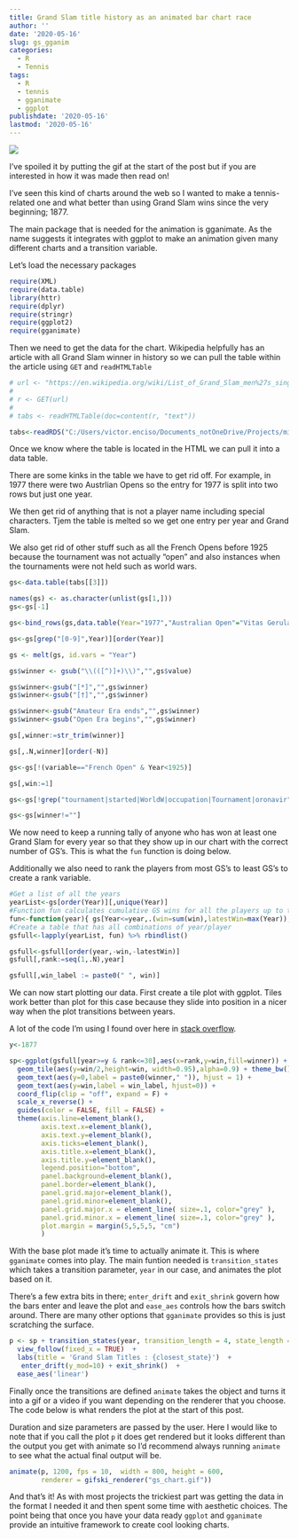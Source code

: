 ```yaml
---
title: Grand Slam title history as an animated bar chart race
author: ''
date: '2020-05-16'
slug: gs_gganim
categories:
  - R
  - Tennis
tags:
  - R
  - tennis
  - gganimate
  - ggplot
publishdate: '2020-05-16'
lastmod: '2020-05-16'
---
```


![](/post/2020-05-15-grand-slam-title-history-as-an-animated-bar-chart-race_files/gganim6.gif)



I've spoiled it by putting the gif at the start of the post but if you are interested in how it was made then read on! 

I've seen this kind of charts around the web so I wanted to make a tennis-related one and what better than using Grand Slam wins since the very beginning; 1877.

The main package that is needed for the animation is gganimate. As the name suggests it integrates with ggplot to make an animation given many different charts and a transition variable.

Let's load the necessary packages

```r

require(XML)
require(data.table)
library(httr)
require(dplyr)
require(stringr)
require(ggplot2)
require(gganimate)
```

Then we need to get the data for the chart. 
Wikipedia helpfully has an article with all Grand Slam winner in history so we can pull the table within the article using `GET` and `readHTMLTable`

```r
# url <- "https://en.wikipedia.org/wiki/List_of_Grand_Slam_men%27s_singles_champions"
# 
# r <- GET(url)
# 
# tabs <- readHTMLTable(doc=content(r, "text"))

tabs<-readRDS("C:/Users/victor.enciso/Documents_notOneDrive/Projects/misc/wiki_html_mes_singles_gs_champs")
```

Once we know where the table is located in the HTML we can pull it into a data table. 

There are some kinks in the table we have to get rid off. For example, in 1977 there were two Austrlian Opens so the entry for 1977 is split into two rows but just one year. 

We then get rid of anything that is not a player name including special characters. Tjem the table is melted so we get one entry per year and Grand Slam.

We also get rid of other stuff such as all the French Opens before 1925 because the tournament was not actually "open" and also instances when the tournaments were not held such as world wars.

```r
gs<-data.table(tabs[[3]])

names(gs) <- as.character(unlist(gs[1,]))
gs<-gs[-1]

gs<-bind_rows(gs,data.table(Year="1977","Australian Open"="Vitas Gerulaitis"))

gs<-gs[grep("[0-9]",Year)][order(Year)]

gs <- melt(gs, id.vars = "Year")

gs$winner <- gsub("\\(([^)]+)\\)","",gs$value)

gs$winner<-gsub("[*]","",gs$winner)
gs$winner<-gsub("[†]","",gs$winner)

gs$winner<-gsub("Amateur Era ends","",gs$winner)
gs$winner<-gsub("Open Era begins","",gs$winner)

gs[,winner:=str_trim(winner)]

gs[,.N,winner][order(-N)]

gs<-gs[!(variable=="French Open" & Year<1925)]

gs[,win:=1]

gs<-gs[!grep("tournament|started|WorldW|occupation|Tournament|oronavir",winner)]

gs<-gs[winner!=""]
```

We now need to keep a running tally of anyone who has won at least one Grand Slam for every year so that they show up in our chart with the correct number of GS's. This is what the `fun` function is doing below.

Additionally we also need to rank the players from most GS's to least GS's to create a rank variable.

```r
#Get a list of all the years
yearList<-gs[order(Year)][,unique(Year)]
#Function fun calculates cumulative GS wins for all the players up to the current year
fun<-function(year){ gs[Year<=year,.(win=sum(win),latestWin=max(Year)),.(winner)][,year:=year] }
#Create a table that has all combinations of year/player
gsfull<-lapply(yearList, fun) %>% rbindlist()

gsfull<-gsfull[order(year,-win,-latestWin)]
gsfull[,rank:=seq(1,.N),year]

gsfull[,win_label := paste0(" ", win)]
```

We can now start plotting our data. First create a tile plot with ggplot. Tiles work better than plot for this case because they slide into position in a nicer way when the plot transitions between years. 

A lot of the code I'm using I found over here in [stack overflow](https://stackoverflow.com/questions/53162821/animated-sorted-bar-chart-with-bars-overtaking-each-other).

```r
y<-1877

sp<-ggplot(gsfull[year>=y & rank<=30],aes(x=rank,y=win,fill=winner)) + 
  geom_tile(aes(y=win/2,height=win, width=0.95),alpha=0.9) + theme_bw() +
  geom_text(aes(y=0,label = paste0(winner," ")), hjust = 1) +
  geom_text(aes(y=win,label = win_label, hjust=0)) +
  coord_flip(clip = "off", expand = F) +
  scale_x_reverse() +
  guides(color = FALSE, fill = FALSE) +
  theme(axis.line=element_blank(),
        axis.text.x=element_blank(),
        axis.text.y=element_blank(),
        axis.ticks=element_blank(),
        axis.title.x=element_blank(),
        axis.title.y=element_blank(),
        legend.position="bottom",
        panel.background=element_blank(),
        panel.border=element_blank(),
        panel.grid.major=element_blank(),
        panel.grid.minor=element_blank(),
        panel.grid.major.x = element_line( size=.1, color="grey" ),
        panel.grid.minor.x = element_line( size=.1, color="grey" ),
        plot.margin = margin(5,5,5,5, "cm")
        )
```

With the base plot made it's time to actually animate it. This is where `gganimate` comes into play. The main funtion needed is `transition_states` which takes a transition parameter, `year` in our case, and animates the plot based on it.

There's a few extra bits in there; `enter_drift` and `exit_shrink` govern how the bars enter and leave the plot and `ease_aes` controls how the bars switch around. There are many other options that `gganimate` provides so this is just scratching the surface. 

```r
p <- sp + transition_states(year, transition_length = 4, state_length = 2) +
  view_follow(fixed_x = TRUE)  +
  labs(title = 'Grand Slam Titles : {closest_state}')  +
   enter_drift(y_mod=10) + exit_shrink()  + 
  ease_aes('linear')
```

Finally once the transitions are defined `animate` takes the object and turns it into a gif or a video if you want depending on the renderer that you choose. The code below is what renders the plot at the start of this post. 

Duration and size parameters are passed by the user. Here I would like to note that if you call the plot `p` it does get rendered but it looks different than the output you get with animate so I'd recommend always running `animate` to see what the actual final output will be.

```r
animate(p, 1200, fps = 10,  width = 800, height = 600, 
        renderer = gifski_renderer("gs_chart.gif"))
```

And that's it! As with most projects the trickiest part was getting the data in the format I needed it and then spent some time with aesthetic choices. The point being that once you have your data ready `ggplot` and `gganimate` provide an intuitive framework to create cool looking charts. 